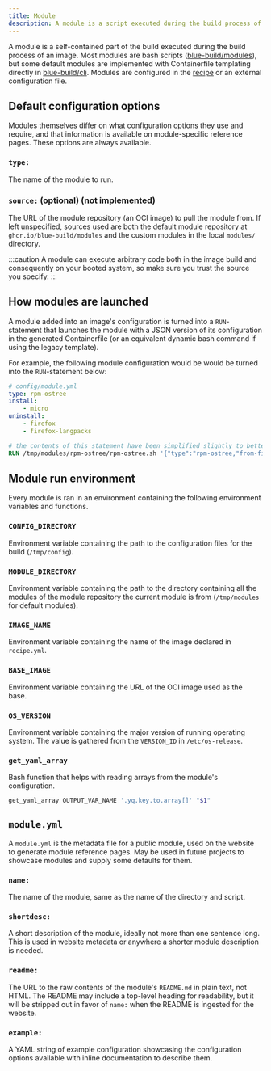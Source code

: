 ```yaml
---
title: Module
description: A module is a script executed during the build process of an image.
---
```


A module is a self-contained part of the build executed during the build process of an image. Most modules are bash scripts ([blue-build/modules](https://github.com/blue-build/modules)), but some default modules are implemented with Containerfile templating directly in [blue-build/cli](https://github.com/blue-build/cli). Modules are configured in the [recipe](/reference/recipe/) or an external configuration file.

## Default configuration options

Modules themselves differ on what configuration options they use and require, and that information is available on module-specific reference pages. These options are always available.

### `type:`

The name of the module to run.

### `source:` (optional) (not implemented)

The URL of the module repository (an OCI image) to pull the module from. If left unspecified, sources used are both the default module repository at `ghcr.io/blue-build/modules` and the custom modules in the local `modules/` directory.

:::caution
A module can execute arbitrary code both in the image build and consequently on your booted system, so make sure you trust the source you specify.
:::

## How modules are launched

A module added into an image's configuration is turned into a `RUN`-statement that launches the module with a JSON version of its configuration in the generated Containerfile (or an equivalent dynamic bash command if using the legacy template).

For example, the following module configuration would be would be turned into the `RUN`-statement below:

```yaml
# config/module.yml
type: rpm-ostree
install:
    - micro
uninstall:
    - firefox
    - firefox-langpacks
```

```dockerfile title="Containerfile"
# the contents of this statement have been simplified slightly to better illustrate the topic on hand
RUN /tmp/modules/rpm-ostree/rpm-ostree.sh '{"type":"rpm-ostree,"from-file":"module.yml","repos":null,"install":["micro"],"remove":["firefox","firefox-langpacks"]}'
```

## Module run environment

Every module is ran in an environment containing the following environment variables and functions.

### `CONFIG_DIRECTORY`

Environment variable containing the path to the configuration files for the build (`/tmp/config`).

### `MODULE_DIRECTORY`

Environment variable containing the path to the directory containing all the modules of the module repository the current module is from (`/tmp/modules` for default modules).

### `IMAGE_NAME`

Environment variable containing the name of the image declared in `recipe.yml`.

### `BASE_IMAGE`

Environment variable containing the URL of the OCI image used as the base.

### `OS_VERSION`

Environment variable containing the major version of running operating system. The value is gathered from the `VERSION_ID` in `/etc/os-release`.

### `get_yaml_array`

Bash function that helps with reading arrays from the module's configuration.

```bash frame="none"
get_yaml_array OUTPUT_VAR_NAME '.yq.key.to.array[]' "$1"
```

## `module.yml`

A `module.yml` is the metadata file for a public module, used on the website to generate module reference pages. May be used in future projects to showcase modules and supply some defaults for them.

### `name:`

The name of the module, same as the name of the directory and script.

### `shortdesc:`

A short description of the module, ideally not more than one sentence long. This is used in website metadata or anywhere a shorter module description is needed.

### `readme:`

The URL to the raw contents of the module's `README.md` in plain text, not HTML. The README may include a top-level heading for readability, but it will be stripped out in favor of `name:` when the README is ingested for the website.

### `example:`

A YAML string of example configuration showcasing the configuration options available with inline documentation to describe them.
